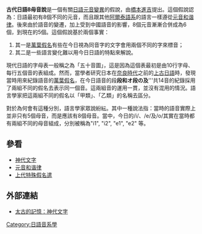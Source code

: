 {{unreferenced|time=2017-12-07T04:59:11+00:00}}
'''古代日語8母音說'''是一個有關[[日語|日語]][[元音變異|元音變異]]的假說，由[[橋本進吉|橋本進吉]]提出。這個假說認為：日語最初有8個不同的元音，而且跟其他[[阿爾泰語系|阿爾泰語系]]的語言一樣遵從[[元音和谐律|元音和谐律]]。後來由於語音的變遷，加上受到中國語音的影響，8個元音漸漸合併成為6個，到現在的5個。這個假說基於兩個事實：
# 其一是[[萬葉假名|萬葉假名]]有些在今日視為同音字的文字會用兩個不同的字來標音；
# 其二是一些語言變化難以用今日日語的特點來解說。

現代日語的字母表一般稱之為「五十音圖」，這是因為這個表最初是由10行字母、每行五個音的表組成。然而，當學者研究日本在[[奈良時代|奈良時代]]之前的[[上古日語|上古日語]]時，發現當時用來紀錄語音的[[萬葉假名|萬葉假名]]，在今日語音的{{lang|ja|イ}}段'''{{lang|ja|キ・ヒ・ミ'''、エ}}段'''{{lang|ja|ケ・へ・メ}}'''和オ段の'''{{lang|ja|コ・ソ・ト・ノ・（モ）・ヨ・ロ}}'''及'''{{lang|ja|エ}}'''共14音的紀錄採用了兩組不同的假名去表示同一個音。這兩組音的運用一貫，並沒有混用的情況。語言學家把這兩組不同的假名以「甲類」、「乙類」的名稱去區分。

對於為何會有這種分別，語言學家眾說紛紜。其中一種說法指：當時的語音實際上並非只有5個母音，而是應該有8個母音。當中，今日的/i/、/e/及/o/其實在當時都有兩組不同的母音組成，分別被稱為"i1", "i2", "e1", "e2" 等。

== 參看 ==
* [[神代文字|神代文字]]
* [[元音和谐律|元音和谐律]]
* [[上代特殊假名遣|上代特殊假名遣]]

== 外部連結 ==
* [https://web.archive.org/web/20070625144800/http://applepig.idv.tw/kuon/furu/text/sindaimonji/sindaimonji.htm 太古的記憶：神代文字]

[[Category:日語音系學|Category:日語音系學]]